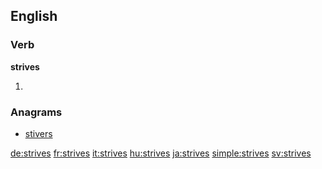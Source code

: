==English==

===Verb===
'''strives'''

# {{third-person singular of|strive}}

===Anagrams===
* [[stivers#English|stivers]]

[[de:strives]]
[[fr:strives]]
[[it:strives]]
[[hu:strives]]
[[ja:strives]]
[[simple:strives]]
[[sv:strives]]
